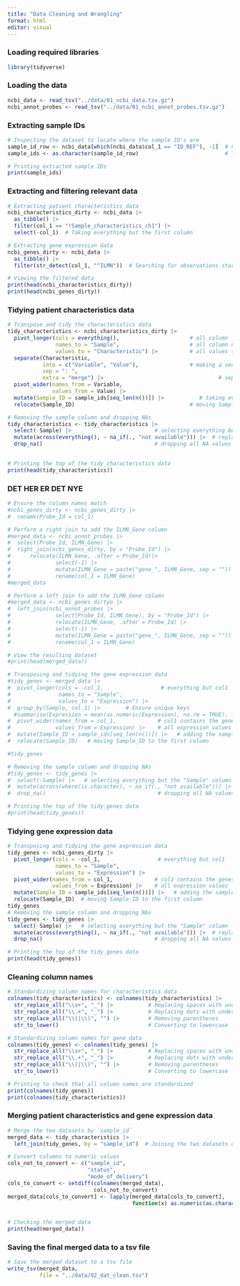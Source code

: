 ```yaml
---
title: "Data Cleaning and Wrangling"
format: html
editor: visual
---
```


### Loading required libraries

```r
library(tidyverse)
```

### Loading the data

```r
ncbi_data <- read_tsv("../data/01_ncbi_data.tsv.gz")
ncbi_annot_probes <- read_tsv("../data/01_ncbi_annot_probes.tsv.gz")
```

### Extracting sample IDs

```r
# Inspecting the dataset to locate where the sample ID's are
sample_id_row <- ncbi_data[which(ncbi_data$col_1 == "ID_REF"), -1]  # Finding all places in col1 that is named ID_REF and extracts all values associated with this observation
sample_ids <- as.character(sample_id_row)                           # Transforming sample_ids to characters

# Printing extracted sample IDs
print(sample_ids)
```

### Extracting and filtering relevant data

```r
# Extracting patient characteristics data
ncbi_characteristics_dirty <- ncbi_data |> 
  as_tibble() |> 
  filter(col_1 == "!Sample_characteristics_ch1") |> 
  select(-col_1)  # Taking everything but the first column

# Extracting gene expression data
ncbi_genes_dirty <- ncbi_data |> 
  as_tibble() |> 
  filter(str_detect(col_1, "^ILMN"))  # Searching for observations starting with ILMN in col1

# Viewing the filtered data
print(head(ncbi_characteristics_dirty))
print(head(ncbi_genes_dirty))
```

### Tidying patient characteristics data

```r
# Transpose and tidy the characteristics data
tidy_characteristics <- ncbi_characteristics_dirty |> 
  pivot_longer(cols = everything(),                      # all column
               names_to = "Sample",                      # all column names to sample
               values_to = "Characteristic") |>          # all values to characteristics
  separate(Characteristic, 
           into = c("Variable", "Value"),                # making a vector to split up into variable and value 
           sep = ": ",
           extra = "merge") |>                                    # separating based on 
  pivot_wider(names_from = Variable, 
              values_from = Value) |> 
  mutate(Sample_ID = sample_ids[seq_len(n())]) |>           # taking everything from sample_ids and puts it into the new Sample_ID column 
  relocate(Sample_ID)                                    # moving Sample_ID to the first column

# Removing the sample column and dropping NAs
tidy_characteristics <- tidy_characteristics |> 
  select(-Sample) |>                          # selecting everything but the "Sample" column
  mutate(across(everything(), ~ na_if(., "not available"))) |>  # replace "not available" with NA
  drop_na()                                   # dropping all NA values
  

# Printing the top of the tidy_characteristics data 
print(head(tidy_characteristics))

```

### DET HER ER DET NYE

```r
# Ensure the column names match
#ncbi_genes_dirty <- ncbi_genes_dirty |> 
#  rename(Probe_Id = col_1)

# Perform a right join to add the ILMN_Gene column
#merged_data <- ncbi_annot_probes |> 
#  select(Probe_Id, ILMN_Gene) |> 
#  right_join(ncbi_genes_dirty, by = "Probe_Id") |>
#      relocate(ILMN_Gene, .after = Probe_Id)|> 
#              select(-1) |> 
#              mutate(ILMN_Gene = paste("gene_", ILMN_Gene, sep = "")) |>
#              rename(col_1 = ILMN_Gene)
#merged_data
```

```r
# Perform a left join to add the ILMN_Gene column
#merged_data <- ncbi_genes_dirtyo |> 
#  left_join(ncbi_annot_probes |> 
#              select(Probe_Id, ILMN_Gene), by = "Probe_Id") |> 
#              relocate(ILMN_Gene, .after = Probe_Id) |> 
#              select(-1) |> 
#              mutate(ILMN_Gene = paste("gene_", ILMN_Gene, sep = "")) |> 
#              rename(col_1 = ILMN_Gene)

# View the resulting dataset
#print(head(merged_data))
```

```r
# Transposing and tidying the gene expression data
#tidy_genes <- merged_data |> 
#  pivot_longer(cols = -col_1,                  # everything but col1
#               names_to = "Sample",
#               values_to = "Expression") |> 
#  group_by(Sample, col_1) |>        # Ensure unique keys
  #summarise(Expression = mean(as.numeric(Expression), na.rm = TRUE), .groups = "drop") |> 
#  pivot_wider(names_from = col_1,             # col1 contains the genes
#              values_from = Expression) |>    # all expression values
#  mutate(Sample_ID = sample_ids[seq_len(n())]) |>   # adding the sample_IDs in a new column
#  relocate(Sample_ID)   # moving Sample_ID to the first column

#tidy_genes

# Removing the sample column and dropping NAs
#tidy_genes <- tidy_genes |> 
#  select(-Sample) |>   # selecting everything but the "Sample" column
#  mutate(across(where(is.character), ~ na_if(., "not available"))) |>  # replace "not available" with NA
#  drop_na()                                   # dropping all NA values

# Printing the top of the tidy_genes data 
#print(head(tidy_genes))
```

### Tidying gene expression data

```r
# Transposing and tidying the gene expression data
tidy_genes <- ncbi_genes_dirty |> 
  pivot_longer(cols = -col_1,                  # everything but col1
               names_to = "Sample",
               values_to = "Expression") |> 
  pivot_wider(names_from = col_1,             # col1 contains the genes
              values_from = Expression) |>    # all expression values
  mutate(Sample_ID = sample_ids[seq_len(n())]) |>   # adding the sample_IDs in a new column
  relocate(Sample_ID)  # moving Sample_ID to the first column
tidy_genes
# Removing the sample column and dropping NAs
tidy_genes <- tidy_genes |> 
  select(-Sample) |>   # selecting everything but the "Sample" column
  mutate(across(everything(), ~ na_if(., "not available"))) |>  # replace "not available" with NA
  drop_na()                                   # dropping all NA values

# Printing the top of the tidy_genes data 
print(head(tidy_genes))
```

### Cleaning column names

```r
# Standardizing column names for characteristics data 
colnames(tidy_characteristics) <- colnames(tidy_characteristics) |> 
  str_replace_all("\\s+", "_") |>           # Replacing spaces with underscores
  str_replace_all("\\.+", "_") |>           # Replacing dots with underscores
  str_replace_all("\\(|\\)", "") |>         # Removing parentheses
  str_to_lower()                            # Converting to lowercase

# Standardizing column names for gene data
colnames(tidy_genes) <- colnames(tidy_genes) |> 
  str_replace_all("\\s+", "_") |>           # Replacing spaces with underscores
  str_replace_all("\\.+", "_") |>           # Replacing dots with underscores
  str_replace_all("\\(|\\)", "") |>         # Removing parentheses
  str_to_lower()                            # Converting to lowercase

# Printing to check that all column names are standardized 
print(colnames(tidy_genes))
print(colnames(tidy_characteristics))
```

### Merging patient characteristics and gene expression data

```r
# Merge the two datasets by `sample_id`
merged_data <- tidy_characteristics |> 
  left_join(tidy_genes, by = "sample_id")  # Joining the two datasets on sample_ID

# Convert columns to numeric values
cols_not_to_convert <- c("sample_id", 
                         "status", 
                         "mode_of_delivery")
cols_to_convert <- setdiff(colnames(merged_data), 
                           cols_not_to_convert)
merged_data[cols_to_convert] <- lapply(merged_data[cols_to_convert], 
                                       function(x) as.numeric(as.character(x)))


# Checking the merged data
print(head(merged_data))
```

### Saving the final merged data to a tsv file

```r
# Save the merged dataset to a tsv file
write_tsv(merged_data,
          file = "../data/02_dat_clean.tsv")

```
